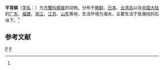 {{Speciesbox
| taxon = Gaetice depressus
| image = Specimen of Gaetice depressus.jpg
| binomial_authority = (de Haan, 1835)<ref name='id12003'>{{cite web| url =http://www.bioinfo.cn/db05/BjdwSpecies.php?action=view&id=12003| title =平背蜞| work =《中国动物物种编目数据库》| publisher =中国科学院微生物研究所| author =中国科学院动物研究所| accessdate =2009-04-28| deadurl =yes| archiveurl =https://web.archive.org/web/20131203122335/http://www.bioinfo.cn/db05/BjdwSpecies.php?action=view| archivedate =2013-12-03}}</ref>
}}

'''平背蜞'''（[[学名|学名]]：{{lang|la|''Gaetice depressus''}}）为[[方蟹科|方蟹科]][[蜞属|蜞属]]的动物。分布于[[朝鲜|朝鲜]]、[[日本|日本]]、[[台湾岛|台湾岛]]以及[[中国大陆|中国大陆]]的[[广东|广东]]、[[福建|福建]]、[[浙江|浙江]]、[[江苏|江苏]]、[[山东|山东]]等地，生活环境为海水，主要生活于低潮线的石块下。<ref name='id12003'/>

== 参考文献 ==
{{reflist}}

{{Wikispecies|Gaetice depressus}}
{{螃蟹小作品}}
{{taxonbar}}
[[Category:_1835年描述的动物|P]]
[[Category:蜞属|P]]